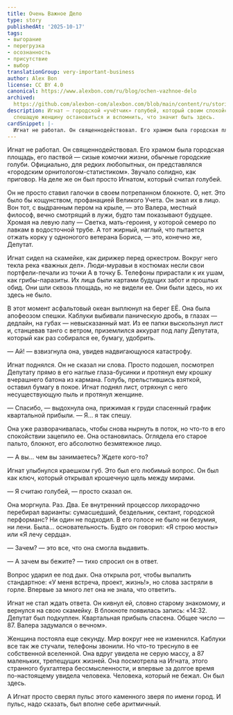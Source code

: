 ```yaml
---
title: Очень Важное Дело
type: story
publishedAt: '2025-10-17'
tags:
- выгорание
- перегрузка
- осознанность
- присутствие
- выбор
translationGroup: very-important-business
author: Alex Bon
license: CC BY 4.0
canonical: https://www.alexbon.com/ru/blog/ochen-vazhnoe-delo
archived: 
  https://github.com/alexbon-com/alexbon.com/blob/main/content/ru/stories/ochen-vazhnoe-delo.mdx
description: Игнат — городской «учётчик» голубей, который своим спокойствием заставляет
  спешащую женщину остановиться и вспомнить, что значит быть здесь.
cardSnippet: |-
  Игнат не работал. Он священнодействовал. Его храмом была городская площадь, его паствой — сизые комочки жизни, обычные городские голуби. Официально, для редких любопытных, он представлялся «городским орнитологом-статистиком». Звучало солидно, как приговор. На деле же он был просто Игнатом, который считал голубей. 
---
```


Игнат не работал. Он священнодействовал. Его храмом была городская площадь, его паствой — сизые комочки жизни, обычные городские голуби. Официально, для редких любопытных, он представлялся «городским орнитологом-статистиком». Звучало солидно, как приговор. На деле же он был просто Игнатом, который считал голубей.

Он не просто ставил галочки в своем потрепанном блокноте. О, нет. Это было бы кощунством, профанацией Великого Учета. Он знал их в лицо. Вон тот, с выдранным пером на крыле, — это Валера, местный философ, вечно смотрящий в лужи, будто там показывают будущее. Хромая на левую лапу — Светка, мать-героиня, у которой семеро по лавкам в водосточной трубе. А тот жирный, наглый, что пытается отжать корку у одноногого ветерана Бориса, — это, конечно же, Депутат.

Игнат сидел на скамейке, как дирижер перед оркестром. Вокруг него текла река «важных дел». Люди-муравьи в костюмах несли свои портфели-печали из точки А в точку Б. Телефоны прирастали к их ушам, как грибы-паразиты. Их лица были картами будущих забот и прошлых обид. Они шли сквозь площадь, но не видели ее. Они были здесь, но их здесь не было.

В этот момент асфальтовый океан выплюнул на берег ЕЁ. Она была апофеозом спешки. Каблуки выбивали паническую дробь, в глазах — дедлайн, на губах — невысказанный мат. Из ее папки выскользнул лист и, станцевав танго с ветром, приземлился аккурат под лапу Депутата, который как раз собирался ее, бумагу, удобрить.

— Ай! — взвизгнула она, увидев надвигающуюся катастрофу.

Игнат поднялся. Он не сказал ни слова. Просто подошел, посмотрел Депутату прямо в его наглые глаза-бусинки и протянул ему крошку вчерашнего батона из кармана. Голубь, прельстившись взяткой, оставил бумагу в покое. Игнат поднял лист, отряхнул с него несуществующую пыль и протянул женщине.

— Спасибо, — выдохнула она, прижимая к груди спасенный график квартальной прибыли. — Я... я так спешу.

Она уже разворачивалась, чтобы снова нырнуть в поток, но что-то в его спокойствии зацепило ее. Она остановилась. Оглядела его старое пальто, блокнот, его абсолютно безмятежное лицо.

— А вы... чем вы занимаетесь? Ждете кого-то?

Игнат улыбнулся краешком губ. Это был его любимый вопрос. Он был как ключ, который открывал крошечную щель между мирами.

— Я считаю голубей, — просто сказал он.

Она моргнула. Раз. Два. Ее внутренний процессор лихорадочно перебирал варианты: сумасшедший, бездельник, сектант, городской перформанс? Ни один не подходил. В его голосе не было ни безумия, ни лени. Была... основательность. Будто он говорил: «Я строю мосты» или «Я лечу сердца».

— Зачем? — это все, что она смогла выдавить.

— А зачем вы бежите? — тихо спросил он в ответ.

Вопрос ударил ее под дых. Она открыла рот, чтобы выпалить стандартное: «У меня встреча, проект, жизнь!», но слова застряли в горле. Впервые за много лет она не знала, что ответить.

Игнат не стал ждать ответа. Он кивнул ей, словно старому знакомому, и вернулся на свою скамейку. В блокноте появилась запись: «14:32. Депутат был подкуплен. Квартальная прибыль спасена. Общее число — 87. Валера задумался о вечном».

Женщина постояла еще секунду. Мир вокруг нее не изменился. Каблуки все так же стучали, телефоны звонили. Но что-то треснуло в ее собственной вселенной. Она вдруг увидела не серую массу, а 87 маленьких, трепещущих жизней. Она посмотрела на Игната, этого странного бухгалтера бессмысленности, и впервые за долгое время по-настоящему увидела человека. Человека, который не бежал. Он был здесь.

А Игнат просто сверял пульс этого каменного зверя по имени город. И пульс, надо сказать, был вполне себе аритмичный.